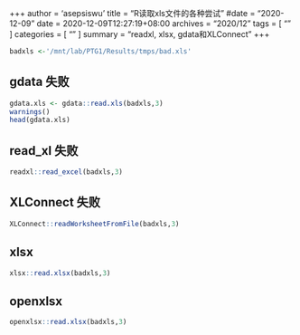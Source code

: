+++
author = 'asepsiswu'
title = "R读取xls文件的各种尝试"
#date = "2020-12-09"
date = 2020-12-09T12:27:19+08:00
archives = "2020/12" 
tags = [ "" ]
categories = [ "" ]
summary = "readxl, xlsx, gdata和XLConnect"
+++


```R
badxls <-'/mnt/lab/PTG1/Results/tmps/bad.xls'

```
## gdata 失败
```R
gdata.xls <- gdata::read.xls(badxls,3)
warnings()
head(gdata.xls)
```

## read_xl 失败
```R
readxl::read_excel(badxls,3)
```

## XLConnect 失败
```R
XLConnect::readWorksheetFromFile(badxls,3)
```
## xlsx

```R
xlsx::read.xlsx(badxls,3)

```
## openxlsx
```R
openxlsx::read.xlsx(badxls,3)
```


